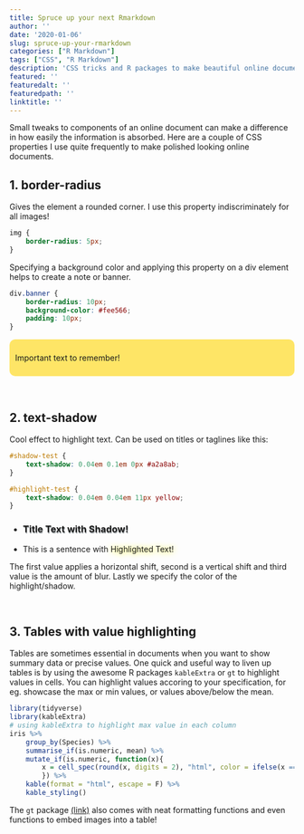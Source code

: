 ```yaml
---
title: Spruce up your next Rmarkdown
author: ''
date: '2020-01-06'
slug: spruce-up-your-rmarkdown
categories: ["R Markdown"]
tags: ["CSS", "R Markdown"]
description: 'CSS tricks and R packages to make beautiful online documents'
featured: ''
featuredalt: ''
featuredpath: ''
linktitle: ''
---
```


Small tweaks to components of an online document can make a difference in how easily the information is absorbed. Here are a couple of CSS properties I use quite frequently to make polished looking online documents.
<br/>

<style>
img {
    border-radius: 10px;
} 

#shadow-test {
    text-shadow: 0.04em 0.1em 0px #a2a8ab;
}

#highlight-test {
    text-shadow: 0.04em 0.04em 11px yellow;
}

div.banner {
    background-color: #fee566;
    border-radius: 10px; 
    padding: 10px;
}
</style>

## 1. border-radius

Gives the element a rounded corner. I use this property indiscriminately for all images!

```css
img {
    border-radius: 5px;
}
```

Specifying a background color and applying this property on a div element helps to create a note or banner.

```css
div.banner {
    border-radius: 10px;
    background-color: #fee566;
    padding: 10px;
}
```

<div class = "banner">
Important text to remember!
</div>

<br/>

## 2. text-shadow

Cool effect to highlight text. Can be used on titles or taglines like this:

```css
#shadow-test {
    text-shadow: 0.04em 0.1em 0px #a2a8ab;
}

#highlight-test {
    text-shadow: 0.04em 0.04em 11px yellow;
}
```

*  ### <span id="shadow-test"> Title Text with Shadow! </span><br/>
* This is a sentence with <span id="highlight-test"> Highlighted Text! </span>

The first value applies a horizontal shift, second is a vertical shift and third value is the amount of blur. Lastly we specify the color of the highlight/shadow.

<br/>

## 3. Tables with value highlighting

Tables are sometimes essential in documents when you want to show summary data or precise values. One quick and useful way to liven up tables is by using the awesome R packages `kableExtra` or `gt` to highlight values in cells. You can highlight values accoring to your specification, for eg. showcase the max or min values, or values above/below the mean.

```r
library(tidyverse)
library(kableExtra)
# using kableExtra to highlight max value in each column
iris %>%
    group_by(Species) %>%
    summarise_if(is.numeric, mean) %>%
    mutate_if(is.numeric, function(x){
        x = cell_spec(round(x, digits = 2), "html", color = ifelse(x == max(x), "brown", "grey"))
        }) %>% 
    kable(format = "html", escape = F) %>%
    kable_styling()
```

The `gt` package [(link)](https://gt.rstudio.com/reference/index.html) also comes with neat formatting functions and even functions to embed images into a table!


